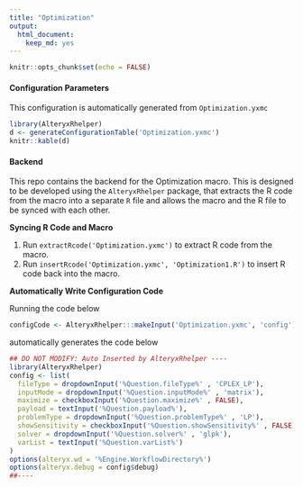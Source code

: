 ```yaml
---
title: "Optimization"
output: 
  html_document: 
    keep_md: yes
---
```


```r
knitr::opts_chunk$set(echo = FALSE)
```


#### Configuration Parameters

This configuration is automatically generated from `Optimization.yxmc`

```r
library(AlteryxRhelper)
d <- generateConfigurationTable('Optimization.yxmc')
knitr::kable(d)
```


#### Backend

This repo contains the backend for the Optimization macro. This is designed to be developed using the `AlteryxRhelper` package, that extracts the R code from the macro into a separate `R` file and allows the macro and the R file to be synced with each other.

__Syncing R Code and Macro__

1. Run `extractRcode('Optimization.yxmc')` to extract R code from the macro.
2. Run `insertRcode('Optimization.yxmc', 'Optimization1.R')` to insert R code back into the macro.


__Automatically Write Configuration Code__

Running the code below


```r
configCode <- AlteryxRhelper:::makeInput('Optimization.yxmc', 'config')
```

automatically generates the code below

```r
## DO NOT MODIFY: Auto Inserted by AlteryxRhelper ----
library(AlteryxRhelper)
config <- list(
  fileType = dropdownInput('%Question.fileType%' , 'CPLEX_LP'),
  inputMode = dropdownInput('%Question.inputMode%' , 'matrix'),
  maximize = checkboxInput('%Question.maximize%' , FALSE),
  payload = textInput('%Question.payload%'),
  problemType = dropdownInput('%Question.problemType%' , 'LP'),
  showSensitivity = checkboxInput('%Question.showSensitivity%' , FALSE),
  solver = dropdownInput('%Question.solver%' , 'glpk'),
  varList = textInput('%Question.varList%')
)
options(alteryx.wd = '%Engine.WorkflowDirectory%')
options(alteryx.debug = config$debug)
##----
```

